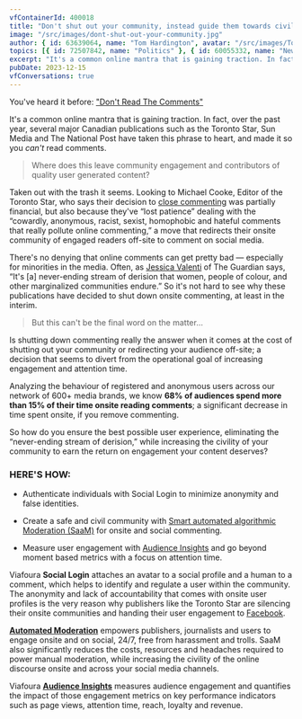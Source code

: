```yaml
---
vfContainerId: 400018
title: "Don't shut out your community, instead guide them towards civility"
image: "/src/images/dont-shut-out-your-community.jpg"
author: { id: 63639064, name: "Tom Hardington", avatar: "/src/images/TomHardington.jpg" }
topics: [{ id: 72507842, name: "Politics" }, { id: 60055332, name: "News" }]
excerpt: "It's a common online mantra that is gaining traction. In fact, over the past year, several major Canadian publications such as the Toronto Star, Sun Media and The National Post have taken this phrase to heart, and made it so you can't read comments."
pubDate: 2023-12-15
vfConversations: true
---
```



You've heard it before: ["Don't Read The Comments](http://www.salon.com/2015/09/11/dont_read_the_comments_the_trolls_racists_and_abusers_won_reasonable_online_feedback_is_a_thing_of_the_distant_past/)["](http://www.salon.com/2015/09/11/dont_read_the_comments_the_trolls_racists_and_abusers_won_reasonable_online_feedback_is_a_thing_of_the_distant_past/)

It's a common online mantra that is gaining traction. In fact, over the past year, several major Canadian publications such as the Toronto Star, Sun Media and The National Post have taken this phrase to heart, and made it so you _can't_ read comments.

> Where does this leave community engagement and contributors of quality user generated content?

Taken out with the trash it seems. Looking to Michael Cooke, Editor of the Toronto Star, who says their decision to [close commenting](http://www.rcinet.ca/en/2015/12/17/newspaper-kills-online-comments-hateful-content/) was partially financial, but also because they've “lost patience” dealing with the “cowardly, anonymous, racist, sexist, homophobic and hateful comments that really pollute online commenting,” a move that redirects their onsite community of engaged readers off-site to comment on social media.

There's no denying that online comments can get pretty bad — especially for minorities in the media. Often, as [Jessica Valenti](http://www.theguardian.com/commentisfree/2015/sep/10/end-online-comments) of The Guardian says, “It's \[a\] never-ending stream of derision that women, people of colour, and other marginalized communities endure.” So it's not hard to see why these publications have decided to shut down onsite commenting, at least in the interim.

> But this can't be the final word on the matter…

<VfConversationStarter />

Is shutting down commenting really the answer when it comes at the cost of shutting out your community or redirecting your audience off-site; a decision that seems to divert from the operational goal of increasing engagement and attention time.

Analyzing the behaviour of registered and anonymous users across our network of 600+ media brands, we know **68% of audiences spend more than 15% of their time onsite reading comments**; a significant decrease in time spent onsite, if you remove commenting.

So how do you ensure the best possible user experience, eliminating the “never-ending stream of derision,” while increasing the civility of your community to earn the return on engagement your content deserves?

### HERE'S HOW:

- Authenticate individuals with Social Login to minimize anonymity and false identities.

- Create a safe and civil community with [Smart automated algorithmic Moderation (SaaM)](http://viafoura.com/blog/human-vs-machine-the-moderation-wars/) for onsite and social commenting.

- Measure user engagement with [Audience Insights](http://viafoura.com/the-platform/) and go beyond moment based metrics with a focus on attention time.

<VfContentRecirculation />

Viafoura **Social Login** attaches an avatar to a social profile and a human to a comment, which helps to identify and regulate a user within the community. The anonymity and lack of accountability that comes with onsite user profiles is the very reason why publishers like the Toronto Star are silencing their onsite communities and handing their user engagement to [Facebook](http://viafoura.com/blog/viafoura-displaces-facebook-at-the-times-news/).

[**Automated Moderation**](http://viafoura.com/blog/onlinecommenting/) empowers publishers, journalists and users to engage onsite and on social, 24/7, free from harassment and trolls. SaaM also significantly reduces the costs, resources and headaches required to power manual moderation, while increasing the civility of the online discourse onsite and across your social media channels.

Viafoura [**Audience Insights**](http://viafoura.wpengine.com/the-platform/) measures audience engagement and quantifies the impact of those engagement metrics on key performance indicators such as page views, attention time, reach, loyalty and revenue.
